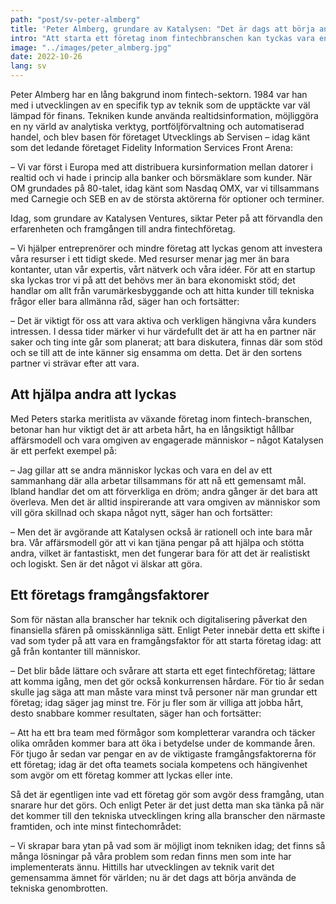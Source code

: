 ```yaml
---
path: "post/sv-peter-almberg"
title: 'Peter Almberg, grundare av Katalysen: "Det är dags att börja använda genombrotten inom tech"'
intro: "Att starta ett företag inom fintechbranschen kan tyckas vara en utmaning, men för entreprenören och investeraren Peter Almberg är det en vana sedan 80-talet, långt innan internet blev känt. Idag hjälper han små företag på deras ekonomiska resa med hjälp av moderna verktyg och tjänster, och lyfter fram teamet som den mest värdefulla tillgången för en startup."
image: "../images/peter_almberg.jpg"
date: 2022-10-26
lang: sv
---
```

Peter Almberg har en lång bakgrund inom fintech-sektorn. 1984 var han med i utvecklingen av en specifik typ av teknik som de upptäckte var väl lämpad för finans. Tekniken kunde använda realtidsinformation, möjliggöra en ny värld av analytiska verktyg, portföljförvaltning och automatiserad handel, och blev basen för företaget Utvecklings ab Servisen – idag känt som det ledande företaget Fidelity Information Services Front Arena:

– Vi var först i Europa med att distribuera kursinformation mellan datorer i realtid och vi hade i princip alla banker och börsmäklare som kunder. När OM grundades på 80-talet, idag känt som Nasdaq OMX, var vi tillsammans med Carnegie och SEB en av de största aktörerna för optioner och terminer.

Idag, som grundare av Katalysen Ventures, siktar Peter på att förvandla den erfarenheten och framgången till andra fintechföretag.

– Vi hjälper entreprenörer och mindre företag att lyckas genom att investera våra resurser i ett tidigt skede. Med resurser menar jag mer än bara kontanter, utan vår expertis, vårt nätverk och våra idéer. För att en startup ska lyckas tror vi på att det behövs mer än bara ekonomiskt stöd; det handlar om allt från varumärkesbyggande och att hitta kunder till tekniska frågor eller bara allmänna råd, säger han och fortsätter:

– Det är viktigt för oss att vara aktiva och verkligen hängivna våra kunders intressen. I dessa tider märker vi hur värdefullt det är att ha en partner när saker och ting inte går som planerat; att bara diskutera, finnas där som stöd och se till att de inte känner sig ensamma om detta. Det är den sortens partner vi strävar efter att vara.

## Att hjälpa andra att lyckas

Med Peters starka meritlista av växande företag inom fintech-branschen, betonar han hur viktigt det är att arbeta hårt, ha en långsiktigt hållbar affärsmodell och vara omgiven av engagerade människor – något Katalysen är ett perfekt exempel på:

– Jag gillar att se andra människor lyckas och vara en del av ett sammanhang där alla arbetar tillsammans för att nå ett gemensamt mål. Ibland handlar det om att förverkliga en dröm; andra gånger är det bara att överleva. Men det är alltid inspirerande att vara omgiven av människor som vill göra skillnad och skapa något nytt, säger han och fortsätter:

– Men det är avgörande att Katalysen också är rationell och inte bara mår bra. Vår affärsmodell gör att vi kan tjäna pengar på att hjälpa och stötta andra, vilket är fantastiskt, men det fungerar bara för att det är realistiskt och logiskt. Sen är det något vi älskar att göra.

## Ett företags framgångsfaktorer

Som för nästan alla branscher har teknik och digitalisering påverkat den finansiella sfären på omisskännliga sätt. Enligt Peter innebär detta ett skifte i vad som tyder på att vara en framgångsfaktor för att starta företag idag: att gå från kontanter till människor.

– Det blir både lättare och svårare att starta ett eget fintechföretag; lättare att komma igång, men det gör också konkurrensen hårdare. För tio år sedan skulle jag säga att man måste vara minst två personer när man grundar ett företag; idag säger jag minst tre. För ju fler som är villiga att jobba hårt, desto snabbare kommer resultaten, säger han och fortsätter:

– Att ha ett bra team med förmågor som kompletterar varandra och täcker olika områden kommer bara att öka i betydelse under de kommande åren. För tjugo år sedan var pengar en av de viktigaste framgångsfaktorerna för ett företag; idag är det ofta teamets sociala kompetens och hängivenhet som avgör om ett företag kommer att lyckas eller inte.

Så det är egentligen inte vad ett företag gör som avgör dess framgång, utan snarare hur det görs. Och enligt Peter är det just detta man ska tänka på när det kommer till den tekniska utvecklingen kring alla branscher den närmaste framtiden, och inte minst fintechområdet:

– Vi skrapar bara ytan på vad som är möjligt inom tekniken idag; det finns så många lösningar på våra problem som redan finns men som inte har implementerats ännu. Hittills har utvecklingen av teknik varit det gemensamma ämnet för världen; nu är det dags att börja använda de tekniska genombrotten.


